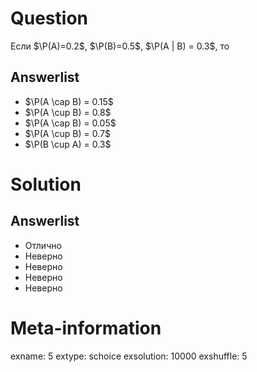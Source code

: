 Question
========
  Если $\P(A)=0.2$, $\P(B)=0.5$, $\P(A | B) = 0.3$, то
  

Answerlist
----------
*  $\P(A \cap B) = 0.15$
*  $\P(A \cup B) = 0.8$
*  $\P(A \cap B) = 0.05$
*  $\P(A \cup B) = 0.7$
*  $\P(B \cup A) = 0.3$

Solution
========

Answerlist
----------
*  Отлично
*  Неверно
*  Неверно
*  Неверно
*  Неверно

Meta-information
================
exname: 5
extype: schoice
exsolution: 10000
exshuffle: 5
